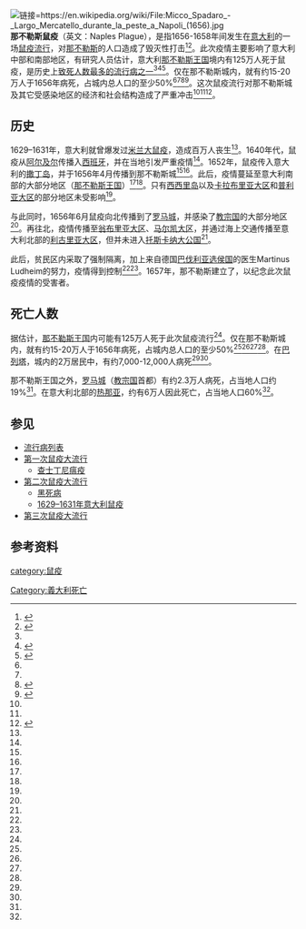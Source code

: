[[File:Micco_Spadaro_-_Largo_Mercatello_durante_la_peste_a_Napoli_(1656).jpg|链接=https://en.wikipedia.org/wiki/File:Micco_Spadaro_-_Largo_Mercatello_durante_la_peste_a_Napoli_(1656).jpg]]
'''那不勒斯鼠疫'''（英文：Naples Plague），是指1656-1658年间发生在[[意大利|意大利]]的一场[[鼠疫|鼠疫]][[流行病|流行]]，对[[那不勒斯|那不勒斯]]的人口造成了毁灭性打击<ref name="Emerging">{{Cite journal|title=Plague Epidemic in the Kingdom of Naples, 1656–1658|url=https://wwwnc.cdc.gov/eid/article/18/1/11-0597_article|last=Scasciamacchia|first=Silvia|last2=Serrecchia|first2=Luigina|journal=Emerging Infectious Diseases|issue=1|doi=10.3201/eid1801.110597|year=2012|volume=18|pages=186–188|language=en-us|pmc=3310102|pmid=22260781|last3=Giangrossi|first3=Luigi|last4=Garofolo|first4=Giuliano|last5=Balestrucci|first5=Antonio|last6=Sammartino|first6=Gilberto|last7=Fasanella|first7=Antonio}}</ref><ref name="carta">{{Cite web|title=The Plague of 1656|url=https://www.ilcartastorie.it/en/la-peste-del-1656/|language=en-US|access-date=2021-01-13|website=il Cartastorie}}</ref>。此次疫情主要影响了意大利中部和南部地区，有研究人员估计，意大利[[那不勒斯王国|那不勒斯王国]]境内有125万人死于鼠疫，是历史上[[流行病列表|致死人数最多的流行病之一]]<ref name="Emerging" /><ref name="paint">{{Cite web|title=Plague visionaries: how Rembrandt, Titian and Caravaggio tackled pestilence|url=http://www.theguardian.com/artanddesign/2020/mar/17/plague-visionaries-how-rembrandt-titian-and-caravaggio-tackled-pestilence|date=2020-03-17|language=en|access-date=2021-01-13|website=the Guardian}}</ref><ref name="Alfani">{{Cite journal|title=Plague in seventeenth-century Europe and the decline of Italy: an epidemiological hypothesis|url=https://academic.oup.com/ereh/article/17/4/408/499216|last=Alfani|first=Guido|date=2013-06-19|journal=European Review of Economic History|issue=4|volume=17|pages=408–430|via=Oxford Academic}}</ref>。仅在那不勒斯城内，就有约15-20万人于1656年病死，占城内总人口的至少50%<ref name="paint" /><ref name="Alfani" /><ref name="Raccolta">{{Cite book|last=Montanaro|first=Francesco|title=L'epidemia di febbri putride del 1764 nel casale di Frattamaggiore da una cronaca coeva|trans-title=The putrid fever (typhus) epidemic of 1764 in the hamlet of Frattamaggiore from a contemporary chronicle|language=it|work=Raccolta Rassegna Storica dei Comuni|page=251|volume=22 (Anno 2008)|publisher=Istituto di Studi Atellani|date=December 2010|url=https://books.google.com/books?id=4dAVt5pr29gC&pg=PA251|access-date=14 January 2021}}</ref><ref name="Snod">{{Cite book|last=Snodgrass|first=Mary Ellen|url=https://books.google.com/books?id=m5lBDwAAQBAJ&pg=PA70|title=World Epidemics: A Cultural Chronology of Disease from Prehistory to the Era of Zika, 2d ed.|date=2017-11-21|publisher=McFarland|isbn=978-1-4766-7124-6|language=en}}</ref>。这次鼠疫流行对那不勒斯城及其它受感染地区的经济和社会结构造成了严重冲击<ref name="carta" /><ref name="Alfani" /><ref>{{Cite journal|title=4 Epidemiology of the Black Death and Successive Waves of Plague|url=https://www.ncbi.nlm.nih.gov/pmc/articles/PMC2630035/|last=Cohn JR|first=Samuel K|date=2008|journal=Medical History. Supplement|issue=27|pages=74–100|issn=0950-5571|pmc=2630035|pmid=18575083}}</ref>。

== 历史 ==
1629–1631年，意大利就曾爆发过[[1629–1631年意大利鼠疫|米兰大鼠疫]]，造成百万人丧生<ref name="Alfani" />。1640年代，鼠疫从[[阿尔及尔|阿尔及尔]]传播入[[西班牙|西班牙]]，并在当地引发严重疫情<ref name="Emerging" />。1652年，鼠疫传入意大利的[[撒丁岛|撒丁岛]]，并于1656年4月传播到那不勒斯城<ref name="Emerging" /><ref name="Alfani" />。此后，疫情蔓延至意大利南部的大部分地区（[[那不勒斯王国|那不勒斯王国]]）<ref name="Emerging" /><ref name="Alfani" />。只有[[西西里岛|西西里岛]]以及[[卡拉布里亚大区|卡拉布里亚大区]]和[[普利亚大区|普利亚大区]]的部分地区未受影响<ref name="Alfani" />。

与此同时，1656年6月鼠疫向北传播到了[[罗马城|罗马城]]，并感染了[[教宗国|教宗国]]的大部分地区<ref name="Alfani" />。再往北，疫情传播至[[翁布里亚大区|翁布里亚大区]]、[[马尔凯大区|马尔凯大区]]，并通过海上交通传播至意大利北部的[[利古里亚大区|利古里亚大区]]，但并未进入[[托斯卡纳大公国|托斯卡纳大公国]]<ref name="Alfani" />。

此后，贫民区内采取了强制隔离，加上来自德国[[巴伐利亚选侯国|巴伐利亚选侯国]]的医生Martinus Ludheim的努力，疫情得到控制<ref name="carta" /><ref name="Snod" />。1657年，那不勒斯建立了{{le|圣玛丽亚德尔皮安托教堂|Santa Maria del Pianto, Naples}}，以纪念此次鼠疫疫情的受害者。

== 死亡人数 ==
据估计，[[那不勒斯王国|那不勒斯王国]]内可能有125万人死于此次鼠疫流行<ref name="Emerging" />。仅在那不勒斯城内，就有约15-20万人于1656年病死，占城内总人口的至少50%<ref name="paint" /><ref name="Alfani" /><ref name="Raccolta" /><ref name="Snod" />。在[[巴列塔|巴列塔]]，城内的2万居民中，有约7,000-12,000人病死<ref name="Emerging" /><ref name="Snod" />。

那不勒斯王国之外，[[罗马城|罗马城]]（[[教宗国|教宗国]]首都）有约2.3万人病死，占当地人口约19%<ref name="Snod" />。在意大利北部的[[热那亚|热那亚]]，约有6万人因此死亡，占当地人口60%<ref name="Snod" />。

== 参见 ==
* [[流行病列表|流行病列表]]
*[[第一次鼠疫大流行|第一次鼠疫大流行]]
**[[查士丁尼瘟疫|查士丁尼瘟疫]]
* [[第二次鼠疫大流行|第二次鼠疫大流行]]
** [[黑死病|黑死病]]
**[[1629–1631年意大利鼠疫|1629–1631年意大利鼠疫]]
* [[第三次鼠疫大流行|第三次鼠疫大流行]]
== 参考资料 ==
{{reflist|2}}

{{Epidemics}}

[[category:鼠疫|category:鼠疫]]
[[Category:義大利死亡|Category:義大利死亡]]